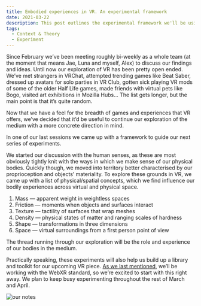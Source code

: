 ```yaml
---
title: Embodied experiences in VR. An experimental framework
date: 2021-03-22
description: This post outlines the experimental framework we'll be using to guide our experimentation in VR in March and April.
tags:
  - Context & Theory
  - Experiment
---
```

Since February we’ve been meeting roughly bi-weekly as a whole team (at the moment that means Jae, Luna and myself, Alex) to discuss our findings and ideas. Until now our exploration of VR has been pretty open ended. We’ve met strangers in VRChat, attempted trending games like Beat Saber, dressed up avatars for solo parties in VR Club, gotten sick playing VR mods of some of the older Half Life games, made friends with virtual pets like Bogo, visited art exhibitions in Mozilla Hubs… The list gets longer, but the main point is that it’s quite random.

Now that we have a feel for the breadth of games and experiences that VR offers, we’ve decided that it’d be useful to continue our exploration of the medium with a more concrete direction in mind.

In one of our last sessions we came up with a framework to guide our next series of experiments.

We started our discussion with the human senses, as these are most obviously tightly knit with the ways in which we make sense of our physical bodies. Quickly though, we moved into territory better characterised by our proprioception and objects’ materiality. To explore these grounds in VR, we came up with a list of physical/spatial concepts, which we find influence our bodily experiences across virtual and physical space.

1. Mass — apparent weight in weightless spaces
2. Friction — moments when objects and surfaces interact
3. Texture — tactility of surfaces that wrap meshes
4. Density — physical states of matter and ranging scales of hardness
5. Shape — transformations in three dimensions
6. Space — virtual surroundings from a first person point of view

The thread running through our exploration will be the role and experience of our bodies in the medium.

Practically speaking, these experiments will also help us build up a library and toolkit for our upcoming VR piece. [As we last mentioned](/web-xr-or-unity), we’ll be working with the WebXR standard, so we’re excited to start with this right away. We plan to keep busy experimenting throughout the rest of March and April.

![our notes](./notes.jpg)